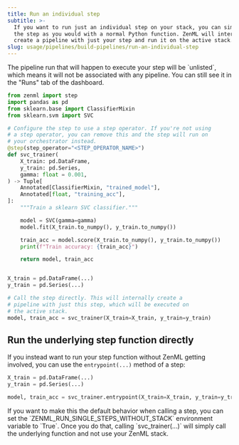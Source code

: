 ---
title: Run an individual step
subtitle: >-
  If you want to run just an individual step on your stack, you can simply call
  the step as you would with a normal Python function. ZenML will internally
  create a pipeline with just your step and run it on the active stack.
slug: usage/pipelines/build-pipelines/run-an-individual-step
---


<Info>
    The pipeline run that will happen to execute your step will be `unlisted`, which means it will not be associated with any pipeline. You can still see it in the "Runs" tab of the dashboard.
</Info>

```py
from zenml import step
import pandas as pd
from sklearn.base import ClassifierMixin
from sklearn.svm import SVC

# Configure the step to use a step operator. If you're not using
# a step operator, you can remove this and the step will run on
# your orchestrator instead.
@step(step_operator="<STEP_OPERATOR_NAME>")
def svc_trainer(
    X_train: pd.DataFrame,
    y_train: pd.Series,
    gamma: float = 0.001,
) -> Tuple[
    Annotated[ClassifierMixin, "trained_model"],
    Annotated[float, "training_acc"],
]:
    """Train a sklearn SVC classifier."""

    model = SVC(gamma=gamma)
    model.fit(X_train.to_numpy(), y_train.to_numpy())

    train_acc = model.score(X_train.to_numpy(), y_train.to_numpy())
    print(f"Train accuracy: {train_acc}")

    return model, train_acc


X_train = pd.DataFrame(...)
y_train = pd.Series(...)

# Call the step directly. This will internally create a
# pipeline with just this step, which will be executed on
# the active stack.
model, train_acc = svc_trainer(X_train=X_train, y_train=y_train)
```

## Run the underlying step function directly

If you instead want to run your step function without ZenML getting involved, you can use the `entrypoint(...)` method of a step:

```py
X_train = pd.DataFrame(...)
y_train = pd.Series(...)

model, train_acc = svc_trainer.entrypoint(X_train=X_train, y_train=y_train)
```

<Info>
    If you want to make this the default behavior when calling a step, you can set the `ZENML_RUN_SINGLE_STEPS_WITHOUT_STACK` environment variable to `True`. Once you do that, calling `svc_trainer(...)` will simply call the underlying function and not use your ZenML stack.
</Info>
